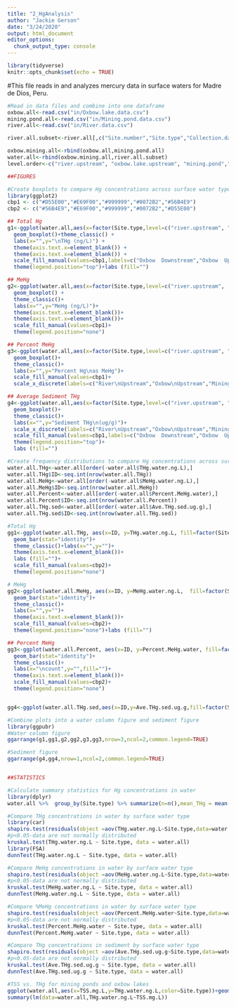 ```yaml
---
title: "2_HgAnalysis"
author: "Jackie Gerson"
date: "3/24/2020"
output: html_document
editor_options: 
  chunk_output_type: console
---
```


```r
library(tidyverse)
knitr::opts_chunk$set(echo = TRUE)
```

#This file reads in and analyzes mercury data in surface waters for Madre de Dios, Peru.

```r
#Read in data files and combine into one dataframe
oxbow.all<-read.csv("in/Oxbow.lake.data.csv")
mining.pond.all<-read.csv("in/Mining.pond.data.csv")
river.all<-read.csv("in/River.data.csv")

river.all.subset<-river.all[,c("Site.number","Site.type","Collection.date","Collection.time","Lat","Long","TSS.mg.L","Ave.THg.sed.ug.g","THg.water.ng.L","MeHg.water.ng.L","Percent.MeHg.water")]

oxbow.mining.all<-rbind(oxbow.all,mining.pond.all)
water.all<-rbind(oxbow.mining.all,river.all.subset)
level.order<-c("river.upstream", "oxbow.lake.upstream", "mining.pond","river.downstream","oxbow.lake.downstream")

##FIGURES

#Create boxplots to compare Hg concentrations across surface water types
library(ggplot2)
cbp1 <- c("#D55E00","#E69F00","#999999","#0072B2","#56B4E9")
cbp2 <- c("#56B4E9","#E69F00","#999999","#0072B2","#D55E00")

## Total Hg
g1<-ggplot(water.all,aes(x=factor(Site.type,level=c("river.upstream", "oxbow.lake.upstream", "mining.pond", "river.downstream", "oxbow.lake.downstream")), y=THg.water.ng.L, fill=Site.type)) + 
  geom_boxplot()+theme_classic() + 
  labs(x="",y="\nTHg (ng/L)") + 
  theme(axis.text.x=element_blank()) + 
  theme(axis.text.x=element_blank()) + 
  scale_fill_manual(values=cbp1,labels=c("Oxbow  Downstream","Oxbow  Upstream","Mining Pond","River Downstream","River Upstream")) + 
  theme(legend.position="top")+labs (fill="")

## MeHg
g2<-ggplot(water.all,aes(x=factor(Site.type,level=c("river.upstream",  "oxbow.lake.upstream", "mining.pond", "river.downstream", "oxbow.lake.downstream")), y=MeHg.water.ng.L, fill=Site.type)) + 
  geom_boxplot() + 
  theme_classic()+
  labs(x="",y="MeHg (ng/L)")+
  theme(axis.text.x=element_blank())+
  theme(axis.text.x=element_blank())+
  scale_fill_manual(values=cbp1)+
  theme(legend.position="none")

## Percent MeHg
g3<-ggplot(water.all,aes(x=factor(Site.type,level=c("river.upstream", "oxbow.lake.upstream", "mining.pond", "river.downstream", "oxbow.lake.downstream")), y=Percent.MeHg.water,fill=Site.type))+
  geom_boxplot()+
  theme_classic()+
  labs(x="",y="Percent Hg\nas MeHg")+
  scale_fill_manual(values=cbp1)+
  scale_x_discrete(labels=c("River\nUpstream","Oxbow\nUpstream","Mining\nPond","River\nDownstream","Oxbow\nDownstream"))

## Average Sediment THg
g4<-ggplot(water.all,aes(x=factor(Site.type,level=c("river.upstream", "oxbow.lake.upstream", "mining.pond", "river.downstream", "oxbow.lake.downstream")), y=Ave.THg.sed.ug.g,fill=Site.type))+
  geom_boxplot()+
  theme_classic()+
  labs(x="",y="Sediment THg\n(ug/g)")+
  scale_x_discrete(labels=c("River\nUpstream","Oxbow\nUpstream","Mining\nPond","River\nDownstream","Oxbow\nDownstream"))+
  scale_fill_manual(values=cbp1,labels=c("Oxbow  Downstream","Oxbow  Upstream","Mining Pond","River Downstream","River Upstream"))+
  theme(legend.position="top")+
  labs (fill="")

#Create frequency distributions to compare Hg concentrations across surface water types
water.all.THg<-water.all[order(-water.all$THg.water.ng.L),]
water.all.THg$ID<-seq.int(nrow(water.all.THg))
water.all.MeHg<-water.all[order(-water.all$MeHg.water.ng.L),]
water.all.MeHg$ID<-seq.int(nrow(water.all.MeHg))
water.all.Percent<-water.all[order(-water.all$Percent.MeHg.water),]
water.all.Percent$ID<-seq.int(nrow(water.all.Percent))
water.all.THg.sed<-water.all[order(-water.all$Ave.THg.sed.ug.g),]
water.all.THg.sed$ID<-seq.int(nrow(water.all.THg.sed))

#Total Hg
gg1<-ggplot(water.all.THg, aes(x=ID, y=THg.water.ng.L, fill=factor(Site.type, level=c("river.upstream", "oxbow.lake.upstream", "mining.pond", "river.downstream", "oxbow.lake.downstream"))))+
  geom_bar(stat="identity")+
  theme_classic()+labs(x="",y="")+
  theme(axis.text.x=element_blank())+
  labs (fill="")+
  scale_fill_manual(values=cbp2)+
  theme(legend.position="none")

# MeHg
gg2<-ggplot(water.all.MeHg, aes(x=ID, y=MeHg.water.ng.L,  fill=factor(Site.type,level=c("river.upstream", "oxbow.lake.upstream", "mining.pond", "river.downstream", "oxbow.lake.downstream"))))+
  geom_bar(stat="identity")+
  theme_classic()+
  labs(x="",y="")+
  theme(axis.text.x=element_blank())+
  scale_fill_manual(values=cbp2)+
  theme(legend.position="none")+labs (fill="")

## Percent MeHg
gg3<-ggplot(water.all.Percent, aes(x=ID, y=Percent.MeHg.water, fill=factor(Site.type,level=c("river.upstream", "oxbow.lake.upstream", "mining.pond", "river.downstream", "oxbow.lake.downstream"))))+
  geom_bar(stat="identity")+
  theme_classic()+
  labs(x="\ncount",y="",fill="")+
  theme(axis.text.x=element_blank())+
  scale_fill_manual(values=cbp2)+
  theme(legend.position="none")


gg4<-ggplot(water.all.THg.sed,aes(x=ID,y=Ave.THg.sed.ug.g,fill=factor(Site.type,level=c("river.upstream", "oxbow.lake.upstream", "mining.pond","river.downstream","oxbow.lake.downstream"))))+geom_bar(stat="identity")+theme_classic()+labs(x="\ncount",y="")+theme(axis.text.x=element_blank())+labs (fill="\ncount")+scale_fill_manual (values=cbp2)

#Combine plots into a water column figure and sediment figure
library(ggpubr)
#Water column figure
ggarrange(g1,gg1,g2,gg2,g3,gg3,nrow=3,ncol=2,common.legend=TRUE)

#Sediment figure
ggarrange(g4,gg4,nrow=1,ncol=2,common.legend=TRUE)


##STATISTICS

#Calculate summary statistics for Hg concentrations in water
library(dplyr)
water.all %>%  group_by(Site.type) %>% summarize(n=n(),mean_THg = mean(THg.water.ng.L, na.rm = TRUE),sd_THg=sd(THg.water.ng.L, na.rm = TRUE),mean_MeHg=mean(MeHg.water.ng.L,na.rm=TRUE),sd_MeHg=sd(MeHg.water.ng.L, na.rm = TRUE),mean_Percent=mean(Percent.MeHg.water,na.rm=T),sd_Percent=sd(Percent.MeHg.water, na.rm = TRUE))

#Compare THg concentrations in water by surface water type
library(car)
shapiro.test(residuals(object =aov(THg.water.ng.L~Site.type,data=water.all)  ))
#p<0.05-data are not normally distributed
kruskal.test(THg.water.ng.L ~ Site.type, data = water.all)
library(FSA)
dunnTest(THg.water.ng.L ~ Site.type, data = water.all)

#Compare MeHg concentrations in water by surface water type
shapiro.test(residuals(object =aov(MeHg.water.ng.L~Site.type,data=water.all)  ))
#p<0.05-data are not normally distributed
kruskal.test(MeHg.water.ng.L ~ Site.type, data = water.all)
dunnTest(MeHg.water.ng.L ~ Site.type, data = water.all)

#Compare %MeHg concentrations in water by surface water type
shapiro.test(residuals(object =aov(Percent.MeHg.water~Site.type,data=water.all)  ))
#p<0.05-data are not normally distributed
kruskal.test(Percent.MeHg.water ~ Site.type, data = water.all)
dunnTest(Percent.MeHg.water ~ Site.type, data = water.all)

#Compare THg concentrations in sediment by surface water type
shapiro.test(residuals(object =aov(Ave.THg.sed.ug.g~Site.type,data=water.all)  ))
#p<0.05-data are not normally distributed
kruskal.test(Ave.THg.sed.ug.g ~ Site.type, data = water.all)
dunnTest(Ave.THg.sed.ug.g ~ Site.type, data = water.all)

#TSS vs. THg for mining ponds and oxbow lakes
ggplot(water.all,aes(x=TSS.mg.L,y=THg.water.ng.L,color=Site.type))+geom_point(size=2.5,alpha=.7)+theme_classic()+labs(y="Total Mercury (ng/L)",x="Total Suspended Solids (mg/L)",color="")+scale_color_manual(values=cbp1,labels=c("River Upstream","Oxbow Upstream","Mining Pond","River Downstream","Oxbow Downstream"))
summary(lm(data=water.all,THg.water.ng.L~TSS.mg.L))

```
